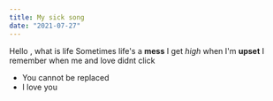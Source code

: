 ```yaml
---
title: My sick song
date: "2021-07-27"
---
```

Hello , what is life
Sometimes life's a **mess** 
I get *high* when I'm **upset**
I remember when me and love didnt click

- You cannot be replaced
- I love you